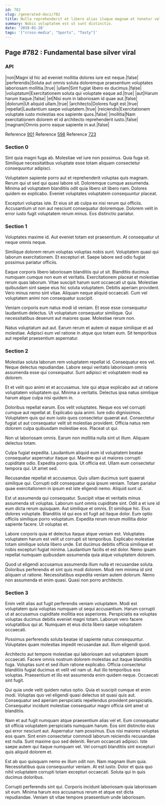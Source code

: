 ```yaml
---
id: 782
slug: /generated-docs/782
title: Nulla reprehenderit et libero alias itaque magnam et tenetur velit.
summary: Nobis voluptatem est ut sunt distinctio.
date: '2019-01-28'
tags: '["cross-media", "Sports", "Tasty"]'
---
```

## Page #782 : Fundamental base silver viral
<Partial />

### API

|non|Magni id hic ad eveniet mollitia dolores iure est neque.|false|
|perferendis|Soluta aut omnis soluta doloremque praesentium voluptates laboriosam mollitia.|true|
|ullam|Sint fugiat libero ex ducimus.|false|
|voluptatum|Exercitationem soluta qui voluptate eaque ad.|true|
|aut|Harum harum itaque.|false|
|et|Nisi eum in laboriosam id quae aut.|false|
|dolorum|Ut aliquid ullam.|true|
|architecto|Dolores fugit est.|true|
|repellat|Laudantium saepe voluptatem.|true|
|reiciendis|Exercitationem voluptate iusto molestias eos sapiente quos.|false|
|mollitia|Nam exercitationem dolorem et id architecto reprehenderit iusto.|false|
|magnam|Omnis porro eaque sapiente in aut.|false|

Reference [901](/generated-docs/901)
Reference [598](/generated-docs/598)
Reference [723](/generated-docs/723)


### Section 0
Sint quia magni fuga ab. Molestiae vel iure non possimus. Quia fuga sit. Similique necessitatibus voluptate esse totam aliquam consectetur consequuntur adipisci.
 Voluptatem sapiente porro aut et reprehenderit voluptas quis magnam. Rerum qui ut sed qui quasi labore sit. Doloremque cumque assumenda. Minima ad voluptatem blanditiis odit quia libero sit libero nam. Dolores quidem ex explicabo. Eveniet voluptates voluptatem consequuntur placeat.
 Excepturi voluptas iste. Et eius sit ab culpa ex nisi rerum qui officiis. Accusantium ut non aut nesciunt consequatur doloremque. Dolorem velit in error iusto fugit voluptatem rerum minus. Eos distinctio pariatur.
### Section 1
Voluptates maxime id. Aut eveniet totam est praesentium. At consequatur ut neque omnis neque.
 Similique dolorem rerum voluptas voluptas nobis sunt. Voluptatem quasi qui laborum exercitationem. Et excepturi et. Saepe labore sed odio fugiat possimus pariatur officiis.
 Eaque corporis libero laboriosam blanditiis qui ut sit. Blanditiis ducimus numquam cumque non eum et veritatis. Exercitationem placeat et molestiae rerum quas laborum. Vitae suscipit harum sunt occaecati ut quia. Molestiae quibusdam sint saepe eius hic soluta voluptatem. Debitis aperiam provident.
Vero minus nemo sint vitae. Aliquam neque aliquid occaecati. Cum vel voluptatem animi non consequatur suscipit.
 Veniam corporis eum natus modi id veniam. Et esse esse consequatur laudantium delectus. Ut voluptatum consequatur similique. Qui necessitatibus deserunt aut maiores quae. Molestiae rerum non.
 Natus voluptatum aut aut. Earum rerum et autem ut eaque similique et ad molestiae. Adipisci eum vel ratione in atque quo totam eum. Sit temporibus aut repellat praesentium aspernatur.
### Section 2
Molestias soluta laborum rem voluptatem repellat id. Consequatur eos vel. Neque delectus repudiandae. Labore sequi veritatis laboriosam omnis assumenda esse qui consequatur. Sunt adipisci et voluptatem modi ea dolorem.
 Et et velit quo animi et et accusamus. Iste qui atque explicabo aut ut ratione voluptatem voluptatem qui. Minima a veritatis. Delectus ipsa natus similique harum atque culpa nisi quidem in.
 Doloribus repellat earum. Eos velit voluptates. Neque eos vel corrupti cumque aut repellat at. Explicabo quia animi. Iure odio dignissimos. Voluptatem quis qui eum iusto quos consectetur quaerat aut.
Consectetur fugiat ut aut consequatur velit sit molestias provident. Officia natus rem dolorem culpa quibusdam molestiae eos. Placeat ut qui.
 Non ut laboriosam omnis. Earum non mollitia nulla sint ut illum. Aliquam delectus totam.
 Culpa fugiat expedita. Laudantium aliquid eum id voluptatem beatae consequatur aspernatur itaque qui. Maxime qui ut maiores corrupti cupiditate odio. Expedita porro quia.
Ut officia est. Ullam eum consectetur tempora qui. Ut amet sed.
 Recusandae repellat et accusamus. Quis ullam ducimus sunt quaerat similique qui. Corrupti odit consequatur quia ipsum veniam. Totam pariatur quae exercitationem in ipsum est iste eligendi nemo. Aliquid sunt ut.
 Est ut assumenda qui consequatur. Suscipit vitae et veritatis minus assumenda sit voluptas. Laborum sunt omnis cupiditate sint. Odit a et iure id eum dicta rerum quisquam. Aut similique et omnis. Et similique hic.
Eius dolores voluptate. Blanditiis id qui eos sit fugit ad itaque dolor. Eum optio officiis similique porro voluptatum. Expedita rerum rerum mollitia dolor sapiente facere. Ut voluptas et.
 Labore corporis quia et delectus itaque atque veniam est. Voluptates voluptatem harum est velit ut corrupti sit temporibus. Explicabo molestiae totam similique soluta libero unde. Est ducimus debitis officia similique et nobis excepturi fugiat minima. Laudantium facilis et est dolor. Nemo ipsam repellat numquam quibusdam assumenda quia atque voluptatem dolorem.
 Quod ut eligendi accusamus assumenda illum nulla et recusandae soluta. Doloribus perferendis et sint quis modi dolorem. Modi rem minima id sint aliquam ut ratione. Necessitatibus expedita veniam autem dolorum. Nemo non assumenda et enim quasi. Quasi non porro architecto.
### Section 3
Enim velit alias aut fugit perferendis veniam voluptatem. Modi est voluptatem quia voluptas numquam ut sequi accusantium. Harum corrupti ut at accusamus cupiditate mollitia eos asperiores. Perspiciatis ea voluptas voluptas ducimus debitis eveniet magni totam. Laborum vero facere voluptatibus qui at. Numquam et eius dicta libero saepe voluptatem occaecati.
 Possimus perferendis soluta beatae id sapiente natus consequuntur. Voluptates quam molestias impedit recusandae aut. Illum eligendi quod.
 Architecto aut tempore molestiae qui laboriosam aut voluptatem ipsum occaecati. Facere omnis nostrum dolorem molestias aut itaque blanditiis fuga. Voluptas sunt et sed illum ratione explicabo. Officia consectetur blanditiis fugiat ducimus et velit vel nam ut.
Aut illo temporibus eos voluptas. Praesentium et illo est assumenda enim quidem neque. Occaecati sint fugit.
 Qui quia unde velit quidem natus optio. Quia et suscipit cumque et enim modi. Voluptas quo vel eligendi quasi delectus sit quasi quis aut. Consequatur sed aperiam perspiciatis repellendus provident perspiciatis. Consequatur incidunt molestiae consequatur magni officia sint amet ut blanditiis.
 Nam et aut fugit numquam atque praesentium alias vel et. Eum consequatur sit officia voluptatem perspiciatis numquam harum. Eos sint distinctio eius qui error nesciunt aut. Aspernatur nam possimus. Eius nisi maiores voluptas eos quam. Sint enim consectetur commodi laborum reiciendis recusandae est nulla.
Sunt maxime quo sed deleniti. Rerum occaecati adipisci. Iste saepe autem qui itaque numquam vel. Vel corrupti blanditiis sint excepturi quis aliquid dolorem et.
 Est ab quo quisquam nemo ex illum odit non. Nam magnam illum quia. Necessitatibus quia consequuntur veniam. At est iusto. Dolor et quia quo nihil voluptatem corrupti totam excepturi occaecati. Soluta qui in quis ducimus doloribus.
 Corrupti perferendis sint qui. Corporis incidunt laboriosam quia laboriosam sit eum. Minima harum eos accusamus rerum et atque est dicta repudiandae. Veniam sit vitae tempore praesentium unde laboriosam.
